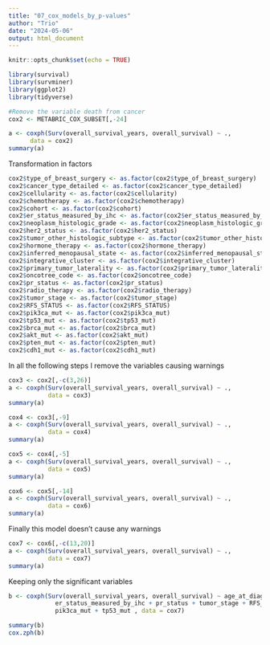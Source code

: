 ```yaml
---
title: "07_cox_models_by_p-values"
author: "Trio"
date: "2024-05-06"
output: html_document
---
```


```r
knitr::opts_chunk$set(echo = TRUE)
```


```r
library(survival)
library(survminer)
library(ggplot2)
library(tidyverse)
```


```r
#Remove the variable death from cancer
cox2 <- METABRIC_COX_SUBSET[,-24]

a <- coxph(Surv(overall_survival_years, overall_survival) ~ ., 
      data = cox2)
summary(a)
```

Transformation in factors

```r
cox2$type_of_breast_surgery <- as.factor(cox2$type_of_breast_surgery)
cox2$cancer_type_detailed <- as.factor(cox2$cancer_type_detailed)
cox2$cellularity <- as.factor(cox2$cellularity)
cox2$chemotherapy <- as.factor(cox2$chemotherapy)
cox2$cohort <- as.factor(cox2$cohort)
cox2$er_status_measured_by_ihc <- as.factor(cox2$er_status_measured_by_ihc)
cox2$neoplasm_histologic_grade <- as.factor(cox2$neoplasm_histologic_grade)
cox2$her2_status <- as.factor(cox2$her2_status)
cox2$tumor_other_histologic_subtype <- as.factor(cox2$tumor_other_histologic_subtype)
cox2$hormone_therapy <- as.factor(cox2$hormone_therapy)
cox2$inferred_menopausal_state <- as.factor(cox2$inferred_menopausal_state)
cox2$integrative_cluster <- as.factor(cox2$integrative_cluster)
cox2$primary_tumor_laterality <- as.factor(cox2$primary_tumor_laterality)
cox2$oncotree_code <- as.factor(cox2$oncotree_code)
cox2$pr_status <- as.factor(cox2$pr_status)
cox2$radio_therapy <- as.factor(cox2$radio_therapy)
cox2$tumor_stage <- as.factor(cox2$tumor_stage)
cox2$RFS_STATUS <- as.factor(cox2$RFS_STATUS)
cox2$pik3ca_mut <- as.factor(cox2$pik3ca_mut)
cox2$tp53_mut <- as.factor(cox2$tp53_mut)
cox2$brca_mut <- as.factor(cox2$brca_mut)
cox2$akt_mut <- as.factor(cox2$akt_mut)
cox2$pten_mut <- as.factor(cox2$pten_mut)
cox2$cdh1_mut <- as.factor(cox2$cdh1_mut)
```

In all the following steps I remove the variables causing warnings

```r
cox3 <- cox2[,-c(3,26)]
a <- coxph(Surv(overall_survival_years, overall_survival) ~ ., 
           data = cox3)
summary(a)

cox4 <- cox3[,-9]
a <- coxph(Surv(overall_survival_years, overall_survival) ~ ., 
           data = cox4)
summary(a)

cox5 <- cox4[,-5]
a <- coxph(Surv(overall_survival_years, overall_survival) ~ ., 
           data = cox5)
summary(a)

cox6 <- cox5[,-14]
a <- coxph(Surv(overall_survival_years, overall_survival) ~ ., 
           data = cox6)
summary(a)
```

Finally this model doesn't cause any warnings

```r
cox7 <- cox6[,-c(13,20)]
a <- coxph(Surv(overall_survival_years, overall_survival) ~ ., 
           data = cox7)
summary(a)
```

Keeping only the significant variables

```r
b <- coxph(Surv(overall_survival_years, overall_survival) ~ age_at_diagnosis + 
             er_status_measured_by_ihc + pr_status + tumor_stage + RFS_years + 
             pik3ca_mut + tp53_mut , data = cox7)

summary(b)
cox.zph(b)
```







